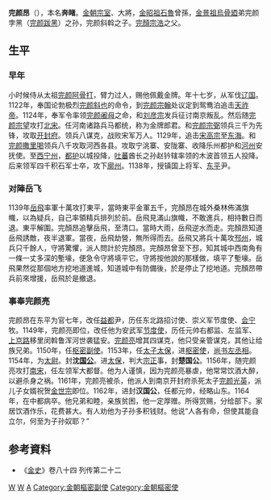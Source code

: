 
'''完颜昂'''（{{bd|1100年||1163年||}}），本名'''奔睹'''。[[金朝|金朝]][[宗室|宗室]]、大將，[[金昭祖|金昭祖]][[石魯|石魯]]曾孫，[[金景祖|金景祖]][[烏骨廼|烏骨廼]]弟完颜孛黑（[[完颜跋黑|完颜跋黑]]）之孙，完颜斜斡之子。[[完顏宗浩|完顏宗浩]]之父。

==生平==
===早年===
小时候侍从太祖[[完颜阿骨打|完颜阿骨打]]，臂力过人，赐他佩戴金牌。年十七岁，从军伐[[辽国|辽国]]。1122年，奉国论勃极烈[[完颜斜也|完颜斜也]]的命令，到[[完颜宗翰|完颜宗翰]]处议定到鸳鸯泊追击[[天祚帝|天祚帝]]。1124年，奉军令率领[[完颜阇母|完颜阇母]]之命，和[[刘彦宗|刘彦宗]]发兵征讨南京叛乱。然后随[[完颜宗望|完颜宗望]]攻打[[北宋|北宋]]。任河南诸路兵马都统，称为金牌郎君。和[[完颜宗弼|完颜宗弼]]领兵三千为先锋，攻取[[开封府|开封府]]。领兵八谋克，战败宋军万人。1129年，追击[[宋高宗|宋高宗]]至[[东海|东海]]。和[[完顏杲_(撒離喝)|完颜撒里喝]]领兵八千攻取河西各县。攻取宁洮寨、安陇寨、收降乐州都护和[[河州|河州]]安抚使。至[[西宁州|西宁州]]，[[都护|都护]]以城投降，[[吐蕃|吐蕃]]酋长之孙赵钤辖率领的木波首领五人投降。后来领军四千积石军士卒，攻下[[廓州|廓州]]。1138年，授镇国上将军、[[东平|东平]]尹。
===对陣岳飞===
1139年[[岳飛|岳飛]]率軍十萬攻打東平，當時東平金軍五千，完顏昂在城外桑林佈滿旗幟，以為疑兵，自己率領精兵排列於前。岳飛見滿山旗幟，不敢進兵，相持數日而退。東平解圍。完顏昂追擊岳飛，至清口。當時大雨，岳飛逆水而走。完顏昂知道岳飛誘敵，夜半退軍。當夜，岳飛劫營，無所得而去。岳飛又將兵十萬攻[[邳州|邳州]]，城兵只千餘人，守將驚懼，派人問計於完顏昂。完顏昂曾至下邳，知其城中西南角有一條一丈多深的塹壕，便急令守將填平它。守將按他說的那樣做，填平了塹壕。岳飛果然從那個地方挖地道進城，知道城中有防備後，於是停止了挖地道。完顏昂帶兵前來增援，岳飛於是撤退。

===事奉完颜亮===
完颜昂在东平为官七年，改任[[益都|益都]]尹，历任东北路招讨使、崇义军节度使、[[会宁|会宁]]牧。1149年，完颜亮即位，改任他为安武军[[节度使|节度使]]，历任元帅右都监、左监军、[[上京路|上京路]]移里闵斡鲁浑河世袭猛安。[[完颜亮|完颜亮]]增其四谋克，他只受亲管谋克，其他让给族兄弟。1150年，任[[枢密副使|枢密副使]]。1153年，任[[太子太保|太子太保]]，进[[枢密使|枢密使]]，[[尚书|尚书]][[左丞相|左丞相]]。1154年，为[[太尉|太尉]]。封'''沈[[国公|国公]]'''。进[[太保|太保]]，判大[[宗正|宗正]]事，封'''楚国公'''。1156年，随完颜亮攻打[[南宋|南宋]]，任左领军大都督。他为人谨慎，因为完颜亮暴虐，他常常饮酒大醉，以避杀身之祸。1161年，完颜亮被杀，他派人到南京开封府杀死太子[[完颜光英|完颜光英]]，派儿子女婿祝贺[[金世宗|金世宗]]即位。1162年，进封'''汉国公'''，任都元帅，经略山东。1164年，在中都病卒。他兄弟和睦，亲族贫困，他一定厚赠。所得赏赐，分给部下。家居饮酒作乐，花费甚大。有人劝他为子孙多积钱财。他说“人各有命，但使其能自立尔，何至为子孙奴耶？”

==参考資料== 
* 《[[金史|金史]]》卷八十四 列传第二十二

[[Category:金朝宗室国公|W]]
[[Category:金朝中央官员|W]]
[[Category:完顏氏|A]]
[[Category:金朝樞密副使|Category:金朝樞密副使]]
[[Category:金朝樞密使|Category:金朝樞密使]]